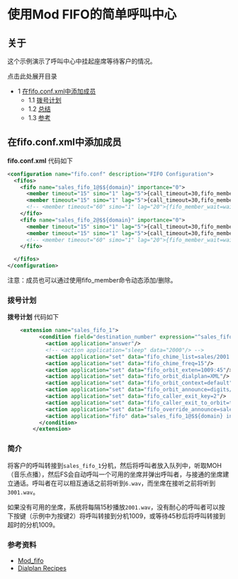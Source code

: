 # 使用Mod FIFO的简单呼叫中心

## 关于

这个示例演示了呼叫中心中挂起座席等待客户的情况。

点击此处展开目录

* 1 [在fifo.conf.xml中添加成员](#-在fifoconfxml中添加成员-)  
   * 1.1 [拨号计划](#-使用Mod-FIFO的简单呼叫中心-)  
   * 1.2 [总结](#-使用Mod-FIFO的简单呼叫中心-)  
   * 1.3 [参考](#-使用Mod-FIFO的简单呼叫中心-)

## 在fifo.conf.xml中添加成员

**fifo.conf.xml** 代码如下 

```xml
<configuration name="fifo.conf" description="FIFO Configuration">
  <fifos>
    <fifo name="sales_fifo_1@$${domain}" importance="0">
      <member timeout="15" simo="1" lag="5">{call_timeout=30,fifo_member_wait=nowait}user/1009@$${domain}</member>
      <member timeout="15" simo="1" lag="5">{call_timeout=30,fifo_member_wait=nowait}user/1008@$${domain}</member>
      <!-- <member timeout="60" simo="1" lag="20">{fifo_member_wait=wait}user/1001@$${domain}</member> -->
    </fifo>
    <fifo name="sales_fifo_2@$${domain}" importance="0">
      <member timeout="15" simo="1" lag="5">{call_timeout=30,fifo_member_wait=nowait}user/1009@$${domain}</member>
      <member timeout="15" simo="1" lag="5">{call_timeout=30,fifo_member_wait=nowait}user/1008@$${domain}</member>
      <!-- <member timeout="60" simo="1" lag="20">{fifo_member_wait=wait}user/1001@$${domain}</member> -->
    </fifo>

  </fifos>
</configuration> 
```

注意：成员也可以通过使用fifo\_member命令动态添加/删除。

### 拨号计划

**拨号计划** 代码如下

```xml
    <extension name="sales_fifo_1">
	      <condition field="destination_number" expression="^sales_fifo_1$">
	        <action application="answer"/>
	        <!-- <action application="sleep" data="2000"/> -->
			<action application="set" data="fifo_chime_list=sales/2001.wav"/>
			<action application="set" data="fifo_chime_freq=15"/>
			<action application="set" data="fifo_orbit_exten=1009:45"/>
			<action application="set" data="fifo_orbit_dialplan=XML"/>
			<action application="set" data="fifo_orbit_context=default"/>
			<action application="set" data="fifo_orbit_announce=digits/6.wav"/>
			<action application="set" data="fifo_caller_exit_key=2"/>
			<action application="set" data="fifo_caller_exit_to_orbit=true"/>
			<action application="set" data="fifo_override_announce=sales/3001.wav"/>			
	        <action application="fifo" data="sales_fifo_1@$${domain} in undef $${base_dir}/sounds/music/8000/hood_loop_music.wav"/>
	      </condition>
	    </extension>
```

### 简介

将客户的呼叫转接到`sales_fifo_1`分机，然后将呼叫者放入队列中，听取MOH（音乐点播），然后FS会自动呼叫一个可用的坐席并弹出呼叫者，与接通的坐席建立通话。呼叫者在可以相互通话之前将听到`6.wav`，而坐席在接听之前将听到`3001.wav`。

如果没有可用的坐席，系统将每隔15秒播放`2001.wav`，没有耐心的呼叫者可以按下按键（示例中为按键2）将呼叫转接到分机1009，或等待45秒后将呼叫转接到超时的分机1009。

### 参考资料

* [Mod\_fifo](../mod_fifo_3966031.mdx#-add)
* [Dialplan Recipes](../../Dialplan/Dialplan-Recipes_9634252.mdx#about)
